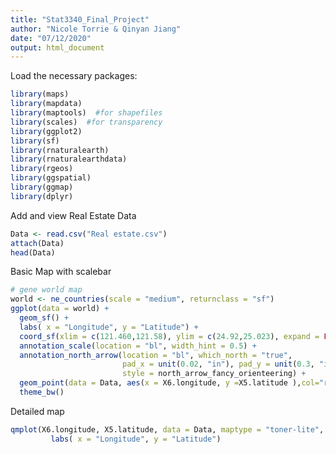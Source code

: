 ---
title: "Stat3340_Final_Project"
author: "Nicole Torrie & Qinyan Jiang"
date: "07/12/2020"
output: html_document
---


Load the necessary packages:
```{r}
library(maps)
library(mapdata)
library(maptools)  #for shapefiles
library(scales)  #for transparency
library(ggplot2)
library(sf)
library(rnaturalearth)
library(rnaturalearthdata)
library(rgeos)
library(ggspatial)
library(ggmap)
library(dplyr)

```


Add and view Real Estate Data
```{r}
Data <- read.csv("Real estate.csv")  
attach(Data)
head(Data)
```


Basic Map with scalebar
```{r}
# gene world map
world <- ne_countries(scale = "medium", returnclass = "sf")
ggplot(data = world) +
  geom_sf() +
  labs( x = "Longitude", y = "Latitude") +
  coord_sf(xlim = c(121.460,121.58), ylim = c(24.92,25.023), expand = FALSE) +
  annotation_scale(location = "bl", width_hint = 0.5) +
  annotation_north_arrow(location = "bl", which_north = "true", 
                         pad_x = unit(0.02, "in"), pad_y = unit(0.3, "in"),
                         style = north_arrow_fancy_orienteering) +
  geom_point(data = Data, aes(x = X6.longitude, y =X5.latitude ),col="red", size=2)+
  theme_bw()

```

Detailed map
```{r}
qmplot(X6.longitude, X5.latitude, data = Data, maptype = "toner-lite", color = I("red"))+
         labs( x = "Longitude", y = "Latitude") 

```




